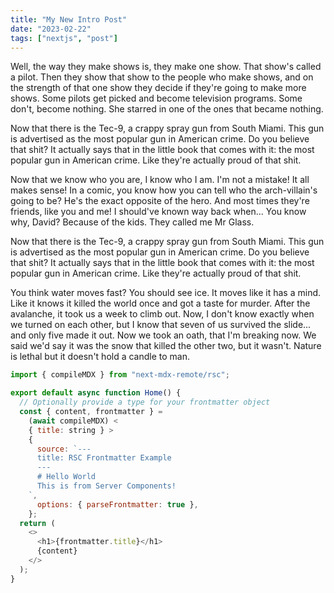 ```yaml
---
title: "My New Intro Post"
date: "2023-02-22"
tags: ["nextjs", "post"]
---
```


Well, the way they make shows is, they make one show. That show's called a pilot. Then they show that show to the people who make shows, and on the strength of that one show they decide if they're going to make more shows. Some pilots get picked and become television programs. Some don't, become nothing. She starred in one of the ones that became nothing.

Now that there is the Tec-9, a crappy spray gun from South Miami. This gun is advertised as the most popular gun in American crime. Do you believe that shit? It actually says that in the little book that comes with it: the most popular gun in American crime. Like they're actually proud of that shit.

Now that we know who you are, I know who I am. I'm not a mistake! It all makes sense! In a comic, you know how you can tell who the arch-villain's going to be? He's the exact opposite of the hero. And most times they're friends, like you and me! I should've known way back when... You know why, David? Because of the kids. They called me Mr Glass.

Now that there is the Tec-9, a crappy spray gun from South Miami. This gun is advertised as the most popular gun in American crime. Do you believe that shit? It actually says that in the little book that comes with it: the most popular gun in American crime. Like they're actually proud of that shit.

You think water moves fast? You should see ice. It moves like it has a mind. Like it knows it killed the world once and got a taste for murder. After the avalanche, it took us a week to climb out. Now, I don't know exactly when we turned on each other, but I know that seven of us survived the slide... and only five made it out. Now we took an oath, that I'm breaking now. We said we'd say it was the snow that killed the other two, but it wasn't. Nature is lethal but it doesn't hold a candle to man.

```js
import { compileMDX } from "next-mdx-remote/rsc";

export default async function Home() {
  // Optionally provide a type for your frontmatter object
  const { content, frontmatter } =
    (await compileMDX) <
    { title: string } >
    {
      source: `---
      title: RSC Frontmatter Example
      ---
      # Hello World
      This is from Server Components!
    `,
      options: { parseFrontmatter: true },
    };
  return (
    <>
      <h1>{frontmatter.title}</h1>
      {content}
    </>
  );
}
```
